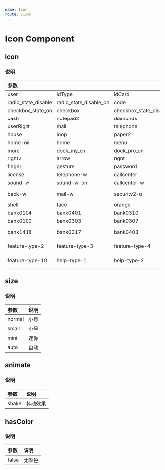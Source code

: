 ```yaml
---
name: Icon
route: /Icon
---
```



# Icon Component

## icon
<Playground>
    <div className='am-g-8'>
        <div><Icon icon='user' /></div>
        <div><Icon icon='idType' /></div>
        <div><Icon icon='idCard' /></div>
        <div><Icon icon='phone' /></div>
        <div><Icon icon='card' /></div>
        <div><Icon icon='correct' /></div>
        <div><Icon icon='radio_state_on' /></div>
        <div><Icon icon='radio' /></div>
    </div>
    <div className='am-g-8'>
        <div><Icon icon='radio_state_disable' /></div>
        <div><Icon icon='radio_state_disable_on' /></div>
        <div><Icon icon='code' /></div>
        <div><Icon icon='notepad' /></div>
        <div><Icon icon='security' /></div>
        <div><Icon icon='edit' /></div>
        <div><Icon icon='lock' /></div>
        <div><Icon icon='help' /></div>
    </div>
    <div className='am-g-8'>
        <div><Icon icon='checkbox_state_on' /></div>
        <div><Icon icon='checkbox' /></div>
        <div><Icon icon='checkbox_state_disable' /></div>
        <div><Icon icon='checkbox_state_disable_on' /></div>
        <div><Icon icon='magezine' /></div>
        <div><Icon icon='briefcase' /></div>
        <div><Icon icon='guidepost' /></div>
        <div><Icon icon='paper' /></div>
    </div>
    <div className='am-g-8'>
        <div><Icon icon='cash' /></div>
        <div><Icon icon='notepad2' /></div>
        <div><Icon icon='diamonds' /></div>
        <div><Icon icon='coin' /></div>
        <div><Icon icon='waiting' /></div>
        <div><Icon icon='medal' /></div>
        <div><Icon icon='clothbag' /></div>
        <div><Icon icon='wallet' /></div>
    </div>
    <div className='am-g-8'>
        <div><Icon icon='userRight' /></div>
        <div><Icon icon='mail' /></div>
        <div><Icon icon='telephone' /></div>
        <div><Icon icon='phoneBack' /></div>
        <div><Icon icon='phoneRight' /></div>
        <div><Icon icon='code2' /></div>
        <div><Icon icon='idType2' /></div>
        <div><Icon icon='rmb' /></div>
    </div>
    <div className='am-g-8'>
        <div><Icon icon='house' /></div>
        <div><Icon icon='loop' /></div>
        <div><Icon icon='paper2' /></div>
        <div><Icon icon='coin2' /></div>
        <div><Icon icon='coupon' /></div>
        <div><Icon icon='friend' /></div>
        <div><Icon icon='coupon2' /></div>
        <div><Icon icon='radio-w' /></div>
    </div>
    <div className='am-g-8'>
        <div><Icon icon='home-on' /></div>
        <div><Icon icon='home' /></div>
        <div><Icon icon='menu' /></div>
        <div><Icon icon='history' /></div>
        <div><Icon icon='about' /></div>
        <div><Icon icon='filter' /></div>
        <div><Icon icon='money' /></div>
        <div><Icon icon='forward' /></div>
    </div>
    <div className='am-g-8'>
        <div><Icon icon='more' /></div>
        <div><Icon icon='dock_my_on' /></div>
        <div><Icon icon='dock_pro_on' /></div>
        <div><Icon icon='dock_home_on' /></div>
        <div><Icon icon='location' /></div>
        <div><Icon icon='gold' /></div>
        <div><Icon icon='security2' /></div>
        <div><Icon icon='camera' /></div>
    </div>
    <div className='am-g-8'>
        <div><Icon icon='right2' /></div>
        <div><Icon icon='arrow' /></div>
        <div><Icon icon='right' /></div>
        <div><Icon icon='dock_my' /></div>
        <div><Icon icon='dock_pro' /></div>
        <div><Icon icon='dock_home' /></div>
        <div><Icon icon='keyboard' /></div>
        <div><Icon icon='inputedit' /></div>
    </div>
    <div className='am-g-8'>
        <div><Icon icon='finger' /></div>
        <div><Icon icon='gesture' /></div>
        <div><Icon icon='password' /></div>
        <div><Icon icon='info-w' /></div>
        <div><Icon icon='info' /></div>
        <div><Icon icon='radio_type2_state_on' /></div>
        <div><Icon icon='word' /></div>
        <div><Icon icon='pdf' /></div>
    </div>
    <div className='am-g-8'>
        <div><Icon icon='license' /></div>
        <div style={{'backgroundColor':'grey'}}><Icon icon='telephone-w' /></div>
        <div><Icon icon='callcenter' /></div>
        <div style={{'backgroundColor':'grey'}}><Icon icon='slidedown-w' /></div>
        <div><Icon icon='delete' /></div>
        <div><Icon icon='close' /></div>
        <div><Icon icon='back' /></div>
        <div style={{'backgroundColor':'grey'}}><Icon icon='help-w' /></div>
    </div>
    <div className='am-g-8' style={{'backgroundColor':'grey'}}>
        <div><Icon icon='sound-w' /></div>
        <div><Icon icon='sound-w-on' /></div>
        <div><Icon icon='callcenter-w' /></div>
        <div><Icon icon='eye-w' /></div>
        <div><Icon icon='eye-w-on' /></div>
        <div><Icon icon='refresh-w' /></div>
        <div><Icon icon='delete-w' /></div>
        <div><Icon icon='close-w' /></div>
    </div>
    <div className='am-g-8'>
        <div style={{'backgroundColor':'grey'}}><Icon icon='back-w' /></div>
        <div style={{'backgroundColor':'grey'}}><Icon icon='mail-w' /></div>
        <div><Icon icon='security2-g' /></div>
        <div><Icon icon='logo-g' /></div>
        <div><Icon icon='callcenter-g' /></div>
        <div style={{'backgroundColor':'grey'}}><Icon icon='delete-bw' /></div>
        <div><Icon icon='offline' /></div>
        <div><Icon icon='infoRed' /></div>
    </div>
    <div className='am-g-8'>
        <div><Icon icon='shell' /></div>
        <div><Icon icon='face' /></div>
        <div><Icon icon='orange' /></div>
        <div><Icon icon='excel' /></div>
        <div><Icon icon='bank0308' /></div>
        <div><Icon icon='bank0105' /></div>
        <div><Icon icon='bank0301' /></div>
        <div><Icon icon='bank0102' /></div>
    </div>
    <div className='am-g-8'>
        <div><Icon icon='bank0104' /></div>
        <div><Icon icon='bank0401' /></div>
        <div><Icon icon='bank0310' /></div>
        <div><Icon icon='bank0302' /></div>
        <div><Icon icon='bank0103' /></div>
        <div><Icon icon='bank0309' /></div>
        <div><Icon icon='bank0305' /></div>
        <div><Icon icon='bank0306' /></div>
    </div>
    <div className='am-g-8'>
        <div><Icon icon='bank0100' /></div>
        <div><Icon icon='bank0303' /></div>
        <div><Icon icon='bank0307' /></div>
        <div><Icon icon='bank0410' /></div>
        <div><Icon icon='bank1005' /></div>
        <div><Icon icon='bank1006' /></div>
        <div><Icon icon='bank0304' /></div>
        <div><Icon icon='bank0450' /></div>
    </div>
    <div className='am-g-8'>
        <div><Icon icon='bank1418' /></div>
        <div><Icon icon='bank0317' /></div>
        <div><Icon icon='bank0403' /></div>
        <div><Icon icon='bank0508' /></div>
        <div><Icon icon='bank6311' /></div>
        <div><Icon icon='bank0408' /></div>
        <div><Icon icon='bank0424' /></div>
        <div><Icon icon='feature-type-1' /></div>
    </div>
    <div className='am-g-8'>
        <div><Icon icon='feature-type-2' /></div>
        <div><Icon icon='feature-type-3' /></div>
        <div><Icon icon='feature-type-4' /></div>
        <div><Icon icon='feature-type-5' /></div>
        <div><Icon icon='feature-type-6' /></div>
        <div><Icon icon='feature-type-7' /></div>
        <div><Icon icon='feature-type-8' /></div>
        <div><Icon icon='feature-type-9' /></div>
    </div>
    <div className='am-g-8'>
        <div><Icon icon='feature-type-10' /></div>
        <div><Icon icon='help-type-1' /></div>
        <div><Icon icon='help-type-2' /></div>
        <div><Icon icon='help-type-3' /></div>
        <div><Icon icon='help-type-4' /></div>
    </div>
</Playground>

### 说明
|        参数         |                        |                        |                           |                |                      |                |                |
| :------------------ | :--------------------- | :--------------------- | :------------------------ | :------------- | :------------------- | :------------- | :------------- |
| user                | idType                 | idCard                 | phone                     | card           | correct              | radio_state_on | radio          |
| radio_state_disable | radio_state_disable_on | code                   | notepad                   | security       | edit                 | lock           | help           |
| checkbox_state_on   | checkbox               | checkbox_state_disable | checkbox_state_disable_on | magezine       | briefcase            | guidepost      | paper          |
| cash                | notepad2               | diamonds               | coin                      | waiting        | medal                | clothbag       | wallet         |
| userRight           | mail                   | telephone              | phoneBack                 | phoneRight     | code2                | idType2        | rmb            |
| house               | loop                   | paper2                 | coin2                     | coupon         | friend               | coupon2        | radio-w        |
| home-on             | home                   | menu                   | history                   | about          | filter               | money          | forward        |
| more                | dock_my_on             | dock_pro_on            | dock_home_on              | location       | gold                 | security2      | camera         |
| right2              | arrow                  | right                  | dock_my                   | dock_pro       | dock_home            | keyboard       | inputedit      |
| finger              | gesture                | password               | info-w                    | info           | radio_type2_state_on | word           | pdf            |
| license             | telephone-w            | callcenter             | slidedown-w               | delete         | close                | back           | help-w         |
| sound-w             | sound-w-on             | callcenter-w           | eye-w                     | eye-w-on       | refresh-w            | delete-w       | close-w        |
| back-w              | mail-w                 | security2-g            | logo-g                    | callcenter-g   | delete-bw            | offline        | infoRed        |
| shell               | face                   | orange                 | excel                     | bank0308       | bank0105             | bank0301       | bank0102       |
| bank0104            | bank0401               | bank0310               | bank0302                  | bank0103       | bank0309             | bank0305       | bank0306       |
| bank0100            | bank0303               | bank0307               | bank0410                  | bank1005       | bank1006             | bank0304       | bank0450       |
| bank1418            | bank0317               | bank0403               | bank0508                  | bank6311       | bank0408             | bank0424       | feature-type-1 |
| feature-type-2      | feature-type-3         | feature-type-4         | feature-type-5            | feature-type-6 | feature-type-7       | feature-type-8 | feature-type-9 |
| feature-type-10     | help-type-1            | help-type-2            | help-type-3               | help-type-4    |                      |                |                |

## size
<Playground>
    <Icon icon='feature-type-1' />
    <Icon icon='feature-type-1' size='small' />
    <Icon icon='feature-type-1' size='mini' />
    <div className='am-g-6'>
        <Icon icon='feature-type-1' size='auto' />
    </div>
</Playground>

### 说明
|  参数  | 说明 |
| :----- | :--- |
| normal | 小号 |
| small  | 小号 |
| mini   | 迷你 |
| auto   | 自动 |

## animate
<Playground>
    <Icon icon='user' animate='shake' />
</Playground>

### 说明
| 参数  |   说明   |
| :---- | :------- |
| shake | 抖动效果 |

## hasColor
<Playground>
    <Icon icon='user' hasColor />
    <Icon icon='user' hasColor={false} />
</Playground>

### 说明
| 参数  |  说明  |
| :---- | :----- |
| false | 无颜色 |
